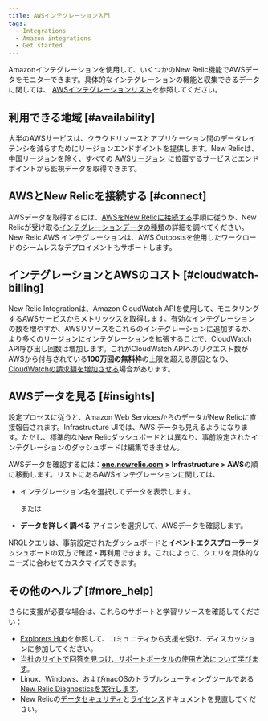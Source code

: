 ```yaml
---
title: AWSインテグレーション入門
tags:
  - Integrations
  - Amazon integrations
  - Get started
---
```


Amazonインテグレーションを使用して、いくつかのNew Relic機能でAWSデータをモニターできます。具体的なインテグレーションの機能と収集できるデータに関しては、 [AWSインテグレーションリスト](/docs/infrastructure/amazon-integrations/aws-integrations-list)を参照してください。

## 利用できる地域 [#availability]

大半のAWSサービスは、クラウドリソースとアプリケーション間のデータレイテンシを減らすためにリージョンエンドポイントを提供します。New Relicは、中国リージョンを除く、すべての [AWSリージョン](http://docs.aws.amazon.com/general/latest/gr/rande.html) に位置するサービスとエンドポイントから監視データを取得できます。

## AWSとNew Relicを接続する [#connect]

AWSデータを取得するには、[AWSをNew Relicに接続する](/docs/infrastructure/amazon-integrations/getting-started/connect-aws-services-infrastructure)手順に従うか、New Relicが受け取る[インテグレーションデータの種類](/docs/infrastructure/integrations-getting-started/getting-started/understand-integration-data-data-types)の詳細を調べてください。New Relic AWS インテグレーションは、AWS Outpostsを使用したワークロードのシームレスなデプロイメントもサポートします。

## インテグレーションとAWSのコスト [#cloudwatch-billing]

New Relic Integrationは、Amazon CloudWatch APIを使用して、モニタリングするAWSサービスからメトリックスを取得します。有効なインテグレーションの数を増やすか、AWSリソースをこれらのインテグレーションに追加するか、より多くのリージョンにインテグレーションを拡張することで、CloudWatch API呼び出し回数は増加します。これがCloudWatch APIへのリクエスト数がAWSから付与されている**100万回の無料枠**の上限を超える原因となり、[CloudWatchの請求額を増加させる](/docs/infrastructure/amazon-integrations/troubleshooting/cloudwatch-billing-increase)場合があります。

## AWSデータを見る [#insights]

設定プロセスに従うと、Amazon Web ServicesからのデータがNew Relicに直接報告されます。Infrastructure UIでは、AWS データも見えるようになります。ただし、標準的なNew Relicダッシュボードとは異なり、事前設定されたインテグレーションのダッシュボードは編集できません。

AWSデータを確認するには：[**one.newrelic.com**](http://one.newrelic.com) **> Infrastructure > AWS**の順に移動します。リストにあるAWSインテグレーションに関しては、

* インテグレーション名を選択してデータを表示します。

  または
* **データを詳しく調べる**<Icon name="fe-database"/>
  アイコンを選択して、AWSデータを確認します。

NRQLクエリは、事前設定されたダッシュボードと**イベントエクスプローラー**ダッシュボードの双方で確認・再利用できます。これによって、クエリを具体的なニーズに合わせてカスタマイズできます。

## その他のヘルプ [#more_help]

さらに支援が必要な場合は、これらのサポートと学習リソースを確認してください：

* [Explorers Hub](https://discuss.newrelic.com/)を参照して、コミュニティから支援を受け、ディスカッションに参加してください。
* [当社のサイトで回答を見つけ、サポートポータルの使用方法について学びます](/docs/using-new-relic/welcome-new-relic/get-started/find-help-use-support-portal)。
* Linux、Windows、およびmacOSのトラブルシューティングツールである[New Relic Diagnosticsを実行します](/docs/using-new-relic/cross-product-functions/troubleshooting/new-relic-diagnostics)。
* New Relicの[データセキュリティ](/docs/security)と[ライセンス](/docs/licenses)ドキュメントを見直してください。
